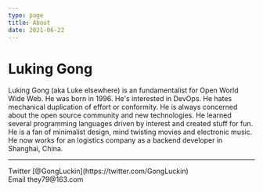 ```yaml
---
type: page
title: About
date: 2021-06-22
---
```


# Luking Gong

Luking Gong (aka Luke elsewhere) is an fundamentalist for Open World Wide Web. He was born in 1996. He's interested in DevOps. He hates mechanical duplication of effort or conformity. He is always concerned about the open source community and new technologies. He learned several programming languages driven by interest and created stuff for fun. He is a fan of minimalist design, mind twisting movies and electronic music. He now works for an logistics company as a backend developer in Shanghai, China.

---

<div>
  Twitter [@GongLuckin](https://twitter.com/GongLuckin)
  <br />
  Email they79@163.com
</div>
